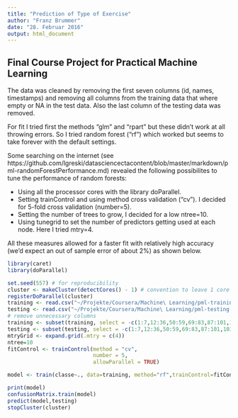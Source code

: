 ```yaml
---
title: "Prediction of Type of Exercise"
author: "Franz Brummer"
date: "28. Februar 2016"
output: html_document
---
```


## Final Course Project for Practical Machine Learning

The data was cleaned by removing the first seven columns (id, names, timestamps) and removing all columns from the training data that where empty or NA in the test data. Also the last column of the testing data was removed.

For fit I tried first the methods "glm" and "rpart" but these didn't work at all throwing errors. So I tried random forest ("rf") which worked but seems to take forever with the default settings.

Some searching on the internet (see https://github.com/lgreski/datasciencectacontent/blob/master/markdown/pml-randomForestPerformance.md) revealed the following possibilites to tune the performance of random forests:

* Using all the processor cores with the library doParallel.
* Setting trainControl and using method cross validation ("cv"). I decided for 5-fold cross validation (number=5).
* Setting the number of trees to grow, I decided for a low ntree=10.
* Using tunegrid to set the number of predictors getting used at each node. Here I tried mtry=4.

All these measures allowed for a faster fit with relatively high accuracy (we'd expect an out of sample error of about 2%) as shown below.

```r
library(caret)
library(doParallel)
```

```r
set.seed(557) # for reproducibility
cluster <- makeCluster(detectCores() - 1) # convention to leave 1 core for OS
registerDoParallel(cluster)
training <- read.csv("~/Projekte/Coursera/Machine\ Learning/pml-training.csv")
testing <- read.csv("~/Projekte/Coursera/Machine\ Learning/pml-testing.csv")
# remove unnecessary columns
training <- subset(training, select = -c(1:7,12:36,50:59,69:83,87:101,103:112,125:139,141:150))
testing <- subset(testing, select = -c(1:7,12:36,50:59,69:83,87:101,103:112,125:139,141:150,160))
mtryGrid <- expand.grid(.mtry = c(4))
ntree=10
fitControl <- trainControl(method = "cv",
                           number = 5,
                           allowParallel = TRUE)
```

```r
model <- train(classe~., data=training, method="rf",trainControl=fitControl,tunegrid=mtryGrid,ntree=ntree)
```

```r
print(model)
confusionMatrix.train(model)
predict(model,testing)
stopCluster(cluster)
```

